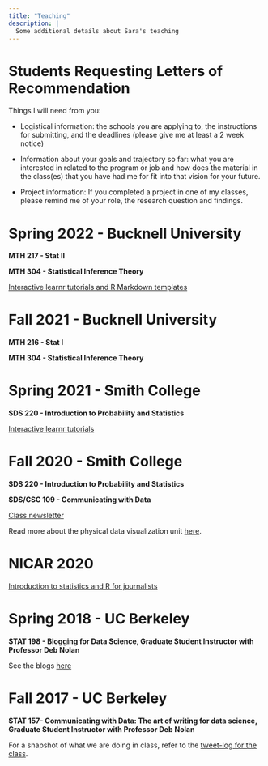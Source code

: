 ```yaml
---
title: "Teaching"
description: |
  Some additional details about Sara's teaching
---
```


# Students Requesting Letters of Recommendation

Things I will need from you:

- Logistical information: the schools you are applying to, the instructions for submitting, and the deadlines (please give me at least a 2 week notice)

- Information about your goals and trajectory so far: what you are interested in related to the program or job and how does the material in the class(es) that you have had me for fit into that vision for your future.

- Project information: If you completed a project in one of my classes, please remind me of your role, the research question and findings.

# Spring 2022 - Bucknell University

**MTH 217 - Stat II**

**MTH 304 - Statistical Inference Theory**

[Interactive learnr tutorials and R Markdown templates](https://github.com/sastoudt/StatTheoryLabs)

# Fall 2021 - Bucknell University

**MTH 216 - Stat I**

**MTH 304 - Statistical Inference Theory**
   
# Spring 2021 - Smith College

**SDS 220 - Introduction to Probability and Statistics**

[Interactive learnr tutorials](https://github.com/sastoudt/nudgeStatLabs)

# Fall 2020 - Smith College

**SDS 220 - Introduction to Probability and Statistics**

**SDS/CSC 109 - Communicating with Data**

[Class newsletter](https://buttondown.email/sstoudt/archive)

Read more about the physical data visualization unit [here](https://nebigdatahub.org/data-visualization-beyond-the-screen/).

# NICAR 2020

[Introduction to statistics and R for journalists](https://github.com/sastoudt/NICAR2020_IntroStats)

# Spring 2018 - UC Berkeley

**STAT 198 - Blogging for Data Science, Graduate Student Instructor with Professor Deb Nolan**


See the blogs [here](https://stat198-spring18.github.io/blog/)


# Fall 2017 - UC Berkeley

**STAT 157- Communicating with Data: The art of writing for data science, Graduate Student Instructor with Professor Deb Nolan**


For a snapshot of what we are doing in class, refer to the [tweet-log for the class](https://twitter.com/i/events/1230569061207031808).



